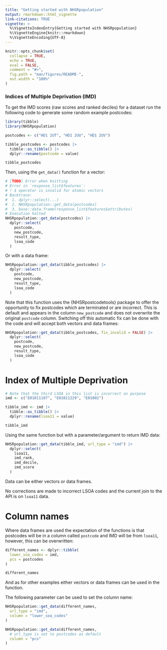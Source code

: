 ```yaml
---
title: "Getting started with NHSRpopulation"
output: rmarkdown::html_vignette
link-citations: TRUE
vignette: >
  %\VignetteIndexEntry{Getting started with NHSRpopulation}
  %\VignetteEngine{knitr::rmarkdown}
  %\VignetteEncoding{UTF-8}
---
```


```r
knitr::opts_chunk$set(
  collapse = TRUE,
  echo = TRUE,
  eval = FALSE,
  comment = "#>",
  fig.path = "man/figures/README-",
  out.width = "100%"
)
```

### Indices of Multiple Deprivation (IMD)

To get the IMD scores (raw scores and ranked deciles) for a dataset run the 
following code to generate some random example postcodes:

```r
library(tibble)
library(NHSRpopulation)

postcodes <- c("HD1 2UT", "HD1 2UU", "HD1 2UV")

tibble_postcodes <- postcodes |>
  tibble::as_tibble() |>
  dplyr::rename(postcode = value)

tibble_postcodes
```

Then, using the `get_data()` function for a vector:

```r
# [TODO] Error when knitting
# Error in `response_list$features`:
# ! $ operator is invalid for atomic vectors
# Backtrace:
#  1. dplyr::select(...)
#  2. NHSRpopulation::get_data(postcodes)
#  3. base::data.frame(response_list$features$attributes)
# Execution halted
NHSRpopulation::get_data(postcodes) |>
  dplyr::select(
    postcode,
    new_postcode,
    result_type,
    lsoa_code
  )
```

Or with a data frame:

```r
NHSRpopulation::get_data(tibble_postcodes) |>
  dplyr::select(
    postcode,
    new_postcode,
    result_type,
    lsoa_code
  )
```

Note that this function uses the {NHSRpostcodetools} package to offer the 
opportunity to fix postcodes which are terminated or are incorrect. 
This is default and appears in the column `new_postcode` and does not overwrite
the original `postcode` column.
Switching off this automatic fix can be done with the code and will accept both
vectors and data frames:

```r
NHSRpopulation::get_data(tibble_postcodes, fix_invalid = FALSE) |>
  dplyr::select(
    postcode,
    new_postcode,
    result_type,
    lsoa_code
  )
```

# Index of Multiple Deprivation


```r
# Note that the third LSOA in this list is incorrect on purpose
imd <- c("E01011107", "E01011229", "E01002")

tibble_imd <- imd |>
  tibble::as_tibble() |>
  dplyr::rename(lsoa11 = value)

tibble_imd
```

Using the same function but with a parameter/argument to return IMD data:

```r
NHSRpopulation::get_data(tibble_imd, url_type = "imd") |>
  dplyr::select(
    lsoa11,
    imd_rank,
    imd_decile,
    imd_score
  )
```

Data can be either vectors or data frames.

No corrections are made to incorrect LSOA codes and the current join to the API
is on `lsoa11` data.

# Column names

Where data frames are used the expectation of the functions is that postcodes
will be in a column called `postcode` and IMD will be from `lsoa11`, however, 
this can be overwritten:

```r
different_names <- dplyr::tibble(
  lower_soa_codes = imd,
  pcs = postcodes
)

different_names
```

And as for other examples either vectors or data frames can be used in the
function.

The following parameter can be used to set the column name:

```r
NHSRpopulation::get_data(different_names,
  url_type = "imd",
  column = "lower_soa_codes"
)
```

```r
NHSRpopulation::get_data(different_names,
  # url_type is set to postcodes as default
  column = "pcs"
)
```

